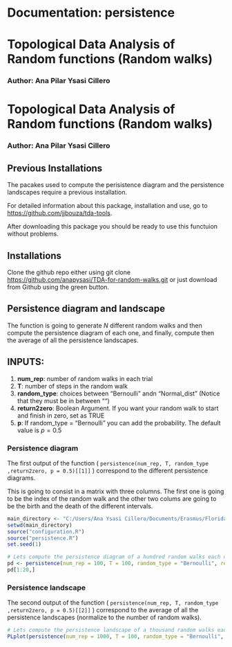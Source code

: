 # Documentation: persistence

# Topological Data Analysis of Random functions (Random walks)
### Author: Ana Pilar Ysasi Cillero

# Topological Data Analysis of Random functions (Random walks)
### Author: Ana Pilar Ysasi Cillero


## Previous Installations

The pacakes used to compute the perisistence diagram and the persistence landscapes require a previous installation. 

For detailed information about this package, installation and use, go to <https://github.com/jjbouza/tda-tools>.

After downloading this package you should be ready to use this functuion without problems.


## Installations

Clone the github repo either using git clone <https://github.com/anapysasi/TDA-for-random-walks.git> or just download from Github using the green button.


## Persistence diagram and landscape

The function is going to generate $N$ different random walks and then compute the persistence diagram of each one, and finally, compute then the average of all the persistence landscapes.

## INPUTS:

1. __num_rep__: number of random walks in each trial
2. __T__: number of steps in the random walk
3. __random_type__: choices between "Bernoulli" andn "Normal_dist" (Notice that they must be in between "")
4. __return2zero__: Boolean Argument. If you want your random walk to start and finish in zero, set as TRUE
5. __p__: If random_type = "Bernoulli" you can add the probability. The default value is $p=0.5$


### Persistence diagram

The first output of the function ( ```persistence(num_rep, T, random_type ,return2zero, p = 0.5)[[1]]``` ) correspond to the different persistence diagrams. 

This is going to consist in a matrix with three columns. The first one is going to be the index of the random walk and the other two colums are going to be the birth and the death of the different intervals.

```r
main_directory <- "C:/Users/Ana Ysasi Cillero/Documents/Erasmus/Florida/Academic_Training/CODE2"
setwd(main_directory) 
source("configuration.R")
source("persistence.R")
set.seed(1)
```
```r
# Lets compute the persistence diagram of a hundred random walks each one with a hundred step, with a Bernouilli distribution (p=0.5)
pd <- persistence(num_rep = 100, T = 100, random_type = "Bernoulli", return2zero = FALSE)[[1]]
pd[1:20,]
```


### Persistence landscape

The second output of the function ( ```persistence(num_rep, T, random_type ,return2zero, p = 0.5)[[2]]``` ) correspond to the average of all the persistence landscapes (normalize to the number of random walks). 
```r
# Lets compute the persistence landscape of a thousand random walks each one with a hundred step, with a Bernouilli distribution (p=0.5)
PLplot(persistence(num_rep = 1000, T = 100, random_type = "Bernoulli", return2zero = FALSE)[[2]]) 
```
